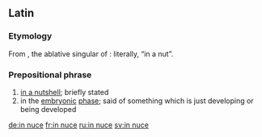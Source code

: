 ==Latin==

===Etymology===
From {{affix|la|in|nuce}}, the ablative singular of {{m|la|nux|t=nut}}: literally, “in a nut”.

===Prepositional phrase===
{{head|la|prepositional phrase}}

# [[in a nutshell]]; briefly stated
# in the [[embryonic]] [[phase]]; said of something which is just developing or being developed

[[de:in nuce]]
[[fr:in nuce]]
[[ru:in nuce]]
[[sv:in nuce]]